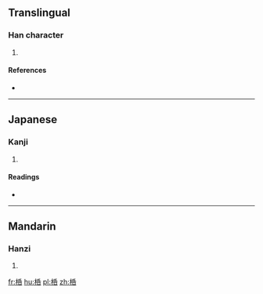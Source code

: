 ==Translingual==

===Han character===
{{Han char|rn=75|rad=木|as=07|sn=11|four=|canj=DHPR|ids=⿰木𠯑}}

# {{defn|Han|sort=木07}}

====References====
* {{Han ref|kx=0527.020|dkj=14803|dj=0915.210|hdz=21218.020|uh=6870|ud=26736}}

----

==Japanese==

===Kanji===
{{ja-kanji|grade=|rs=木07}}

# {{defn|lang=ja|sort=木07}}

====Readings====
* {{ja-readings|on=[[かつ]] (katsu), [[かち]] (kachi)|kun=[[ゆだめ]] (yudame)}}

----

==Mandarin==

===Hanzi===
{{cmn-hanzi|pin=[[kuò]] ([[kuo4]])|wg=k'uo<sup>4</sup>}}

# {{defn|lang=cmn|sort=木07}}

[[fr:桰]]
[[hu:桰]]
[[pl:桰]]
[[zh:桰]]